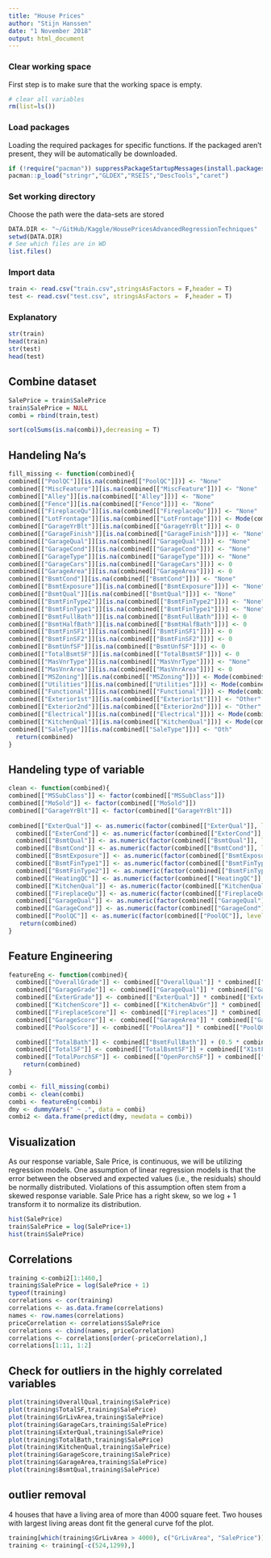 ```yaml
---
title: "House Prices"
author: "Stijn Hanssen"
date: "1 November 2018"
output: html_document
---
```


### Clear working space
First step is to make sure that the working space is empty.
```r
# clear all variables
rm(list=ls()) 
```

### Load packages
Loading the required packages for specific functions. If the packaged aren't present, they will be automatically be downloaded.
```r
if (!require("pacman")) suppressPackageStartupMessages(install.packages("pacman"))
pacman::p_load("stringr","GLDEX","RSEIS","DescTools","caret")
```

### Set working directory
Choose the path were the data-sets are stored
```r
DATA.DIR <- "~/GitHub/Kaggle/HousePricesAdvancedRegressionTechniques"
setwd(DATA.DIR)
# See which files are in WD
list.files() 
```

### Import data
```r
train <- read.csv("train.csv",stringsAsFactors = F,header = T)
test <- read.csv("test.csv", stringsAsFactors =  F,header = T)
```

### Explanatory
```r
str(train)
head(train)
str(test)
head(test)
```

## Combine dataset
```r
SalePrice = train$SalePrice
train$SalePrice = NULL
combi = rbind(train,test)
```

```r
sort(colSums(is.na(combi)),decreasing = T)
```

## Handeling Na's
```r
fill_missing <- function(combined){
combined[["PoolQC"]][is.na(combined[["PoolQC"]])] <- "None"
combined[["MiscFeature"]][is.na(combined[["MiscFeature"]])] <- "None"
combined[["Alley"]][is.na(combined[["Alley"]])] <- "None"
combined[["Fence"]][is.na(combined[["Fence"]])] <- "None"
combined[["FireplaceQu"]][is.na(combined[["FireplaceQu"]])] <- "None"
combined[["LotFrontage"]][is.na(combined[["LotFrontage"]])] <- Mode(combined$LotFrontage,na.rm=T)
combined[["GarageYrBlt"]][is.na(combined[["GarageYrBlt"]])] <- 0
combined[["GarageFinish"]][is.na(combined[["GarageFinish"]])] <- "None"
combined[["GarageQual"]][is.na(combined[["GarageQual"]])] <- "None"
combined[["GarageCond"]][is.na(combined[["GarageCond"]])] <- "None"
combined[["GarageType"]][is.na(combined[["GarageType"]])] <- "None"
combined[["GarageCars"]][is.na(combined[["GarageCars"]])] <- 0
combined[["GarageArea"]][is.na(combined[["GarageArea"]])] <- 0
combined[["BsmtCond"]][is.na(combined[["BsmtCond"]])] <- "None"
combined[["BsmtExposure"]][is.na(combined[["BsmtExposure"]])] <- "None"
combined[["BsmtQual"]][is.na(combined[["BsmtQual"]])] <- "None"
combined[["BsmtFinType2"]][is.na(combined[["BsmtFinType2"]])] <- "None"
combined[["BsmtFinType1"]][is.na(combined[["BsmtFinType1"]])] <- "None"
combined[["BsmtFullBath"]][is.na(combined[["BsmtFullBath"]])] <- 0
combined[["BsmtHalfBath"]][is.na(combined[["BsmtHalfBath"]])] <- 0
combined[["BsmtFinSF1"]][is.na(combined[["BsmtFinSF1"]])] <- 0
combined[["BsmtFinSF2"]][is.na(combined[["BsmtFinSF2"]])] <- 0
combined[["BsmtUnfSF"]][is.na(combined[["BsmtUnfSF"]])] <- 0
combined[["TotalBsmtSF"]][is.na(combined[["TotalBsmtSF"]])] <- 0
combined[["MasVnrType"]][is.na(combined[["MasVnrType"]])] <- "None"
combined[["MasVnrArea"]][is.na(combined[["MasVnrArea"]])] <- 0
combined[["MSZoning"]][is.na(combined[["MSZoning"]])] <- Mode(combined$MSZoning,na.rm = T)
combined[["Utilities"]][is.na(combined[["Utilities"]])] <- Mode(combined$Utilities,na.rm = T)
combined[["Functional"]][is.na(combined[["Functional"]])] <- Mode(combined$Functional,na.rm = T)
combined[["Exterior1st"]][is.na(combined[["Exterior1st"]])] <- "Other"
combined[["Exterior2nd"]][is.na(combined[["Exterior2nd"]])] <- "Other"
combined[["Electrical"]][is.na(combined[["Electrical"]])] <- Mode(combined$Electrical,na.rm = T)
combined[["KitchenQual"]][is.na(combined[["KitchenQual"]])] <- Mode(combined$KitchenQual,na.rm = T)
combined[["SaleType"]][is.na(combined[["SaleType"]])] <- "Oth"
  return(combined)
}
```

## Handeling type of variable
```r
clean <- function(combined){
combined[["MSSubClass"]] <- factor(combined[["MSSubClass"]])
combined[["MoSold"]] <- factor(combined[["MoSold"]])
combined[["GarageYrBlt"]] <- factor(combined[["GarageYrBlt"]])
  
combined[["ExterQual"]] <- as.numeric(factor(combined[["ExterQual"]], levels=c("None","Po","Fa", "TA", "Gd", "Ex")))
  combined[["ExterCond"]] <- as.numeric(factor(combined[["ExterCond"]], levels=c("None","Po","Fa", "TA", "Gd", "Ex")))
  combined[["BsmtQual"]] <- as.numeric(factor(combined[["BsmtQual"]], levels=c("None","Po", "Fa", "TA", "Gd", "Ex")))
  combined[["BsmtCond"]] <- as.numeric(factor(combined[["BsmtCond"]], levels=c("None","Po", "Fa", "TA", "Gd", "Ex")))
  combined[["BsmtExposure"]] <- as.numeric(factor(combined[["BsmtExposure"]], levels=c("None","No", "Mn", "Av", "Gd")))
  combined[["BsmtFinType1"]] <- as.numeric(factor(combined[["BsmtFinType1"]], levels=c("None","Unf","LwQ","Rec","BLQ","ALQ","GLQ")))
  combined[["BsmtFinType2"]] <- as.numeric(factor(combined[["BsmtFinType2"]], levels=c("None","Unf","LwQ","Rec","BLQ","ALQ","GLQ")))
  combined[["HeatingQC"]] <- as.numeric(factor(combined[["HeatingQC"]], levels=c("None","Po", "Fa", "TA", "Gd", "Ex")))
  combined[["KitchenQual"]] <- as.numeric(factor(combined[["KitchenQual"]], levels=c("None","Po", "Fa", "TA", "Gd", "Ex")))
  combined[["FireplaceQu"]] <- as.numeric(factor(combined[["FireplaceQu"]], levels=c("None","Po", "Fa", "TA", "Gd", "Ex")))
  combined[["GarageQual"]] <- as.numeric(factor(combined[["GarageQual"]], levels=c("None","Po", "Fa", "TA", "Gd", "Ex")))
  combined[["GarageCond"]] <- as.numeric(factor(combined[["GarageCond"]], levels=c("None","Po", "Fa", "TA", "Gd", "Ex")))
  combined[["PoolQC"]] <- as.numeric(factor(combined[["PoolQC"]], levels=c("None", "Fa", "TA", "Gd", "Ex")))
   return(combined)
}
```

## Feature Engineering
```r
featureEng <- function(combined){
  combined[["OverallGrade"]] <- combined[["OverallQual"]] * combined[["OverallCond"]]
  combined[["GarageGrade"]] <- combined[["GarageQual"]] * combined[["GarageCond"]]
  combined[["ExterGrade"]] <- combined[["ExterQual"]] * combined[["ExterCond"]]
  combined[["KitchenScore"]] <- combined[["KitchenAbvGr"]] * combined[["KitchenQual"]]
  combined[["FireplaceScore"]] <- combined[["Fireplaces"]] * combined[["FireplaceQu"]]
  combined[["GarageScore"]] <- combined[["GarageArea"]] * combined[["GarageQual"]]
  combined[["PoolScore"]] <- combined[["PoolArea"]] * combined[["PoolQC"]]

  combined[["TotalBath"]] <- combined[["BsmtFullBath"]] + (0.5 * combined[["BsmtHalfBath"]]) + combined[["FullBath"]] + (0.5 * combined[["HalfBath"]])
  combined[["TotalSF"]] <- combined[["TotalBsmtSF"]] + combined[["X1stFlrSF"]] + combined[["X2ndFlrSF"]]
  combined[["TotalPorchSF"]] <- combined[["OpenPorchSF"]] + combined[["EnclosedPorch"]] + combined[["X3SsnPorch"]] + combined[["ScreenPorch"]]
    return(combined) 
}
```

```r
combi <- fill_missing(combi)
combi <- clean(combi)
combi <- featureEng(combi)
dmy <- dummyVars(" ~ .", data = combi)
combi2 <- data.frame(predict(dmy, newdata = combi))
```

## Visualization
As our response variable, Sale Price, is continuous, we will be utilizing regression models. One assumption of linear regression models is that the error between the observed and expected values (i.e., the residuals) should be normally distributed. Violations of this assumption often stem from a skewed response variable. Sale Price has a right skew, so we log + 1 transform it to normalize its distribution.
```r
hist(SalePrice)
train$SalePrice = log(SalePrice+1)
hist(train$SalePrice)
```

## Correlations
```r
training <-combi2[1:1460,]
training$SalePrice = log(SalePrice + 1)
typeof(training)
correlations <- cor(training)
correlations <- as.data.frame(correlations)
names <- row.names(correlations)
priceCorrelation <- correlations$SalePrice
correlations <- cbind(names, priceCorrelation)
correlations <- correlations[order(-priceCorrelation),]
correlations[1:11, 1:2]
```

## Check for outliers in the highly correlated variables
```r
plot(training$OverallQual,training$SalePrice)
plot(training$TotalSF,training$SalePrice)
plot(training$GrLivArea,training$SalePrice)
plot(training$GarageCars,training$SalePrice)
plot(training$ExterQual,training$SalePrice)
plot(training$TotalBath,training$SalePrice)
plot(training$KitchenQual,training$SalePrice)
plot(training$GarageScore,training$SalePrice)
plot(training$GarageArea,training$SalePrice)
plot(training$BsmtQual,training$SalePrice)
```

## outlier removal
4 houses that have a living area of more than 4000 square feet. Two houses with largest living areas dont fit the general curve fof the plot.
```r
training[which(training$GrLivArea > 4000), c("GrLivArea", "SalePrice")]
training <- training[-c(524,1299),]

```


